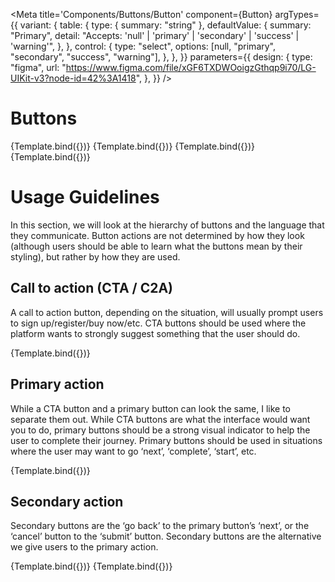 
<Meta
  title='Components/Buttons/Button'
  component={Button}
  argTypes={{
    variant: {
      table: {
        type: { summary: "string" },
        defaultValue: {
          summary: "Primary",
          detail:
            "Accepts: 'null' | 'primary' | 'secondary' | 'success' | 'warning'",
        },
      },
      control: {
        type: "select",
        options: [null, "primary", "secondary", "success", "warning"],
      },
    },
  }}
  parameters={{
    design: {
      type: "figma",
      url:
        "https://www.figma.com/file/xGF6TXDWOoigzGthqp9i70/LG-UIKit-v3?node-id=42%3A1418",
    },
  }}
/>

# Buttons

<Canvas>
  <Story
    name='primary'
    args={{
      variant: "primary",
      text: "Primary",
    }}
  >
    {Template.bind({})}
  </Story>
  <Story
    name='secondary'
    args={{
      variant: "secondary",
      text: "Secondary",
    }}
  >
    {Template.bind({})}
  </Story>
  <Story
    name='success'
    args={{
      variant: "success",
      text: "Success",
    }}
  >
    {Template.bind({})}
  </Story>
  <Story
    name='outline-secondary'
    args={{
      variant: "outline-secondary",
      text: "Outline Secondary",
    }}
  >
    {Template.bind({})}
  </Story>
</Canvas>

<ArgsTable of={Button} />

# Usage Guidelines

In this section, we will look at the hierarchy of buttons and the language that they communicate. Button actions are not determined by how they look (although users should be able to learn what the buttons mean by their styling), but rather by how they are used.

## Call to action (CTA / C2A)

A call to action button, depending on the situation, will usually prompt users to sign up/register/buy now/etc. CTA buttons should be used where the platform wants to strongly suggest something that the user should do.

<Canvas>
  <Story
    name='Call to Action'
    args={{
      variant: "success",
      text: "Sign Up Now!",
    }}
  >
    {Template.bind({})}
  </Story>
</Canvas>

## Primary action

While a CTA button and a primary button can look the same, I like to separate them out. While CTA buttons are what the interface would want you to do, primary buttons should be a strong visual indicator to help the user to complete their journey. Primary buttons should be used in situations where the user may want to go ‘next’, ‘complete’, ‘start’, etc.

<Canvas>
  <Story
    name='Primary Action'
    args={{
      variant: "primary",
      text: "Next",
    }}
  >
    {Template.bind({})}
  </Story>
</Canvas>

## Secondary action

Secondary buttons are the ‘go back’ to the primary button’s ‘next’, or the ‘cancel’ button to the ‘submit’ button. Secondary buttons are the alternative we give users to the primary action.

<Canvas>
  <Story
    name='Secondary Action'
    args={{
      variant: "outline-secondary",
      text: "Back",
    }}
  >
    {Template.bind({})}
  </Story>
  <Story
    name='Primary Action 2'
    args={{
      variant: "primary",
      text: "Next",
    }}
  >
    {Template.bind({})}
  </Story>
</Canvas>

